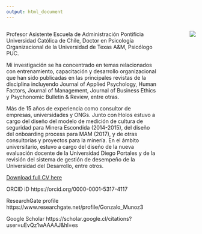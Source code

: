 ```yaml
---
output: html_document
---
```


<style>
.column-left{
  float: left;
  width: 80%;
  text-align: left;
}
.column-right{
  float: right;
  width: 20%;
  text-align: right;
}
</style>


<div class="column-left">

Profesor Asistente Escuela de Administración Pontificia Universidad Católica de Chile, Doctor en Psicología Organizacional de la Universidad de Texas A&M, Psicólogo PUC.

Mi investigación se ha concentrado en temas relacionados con entrenamiento, capacitación y desarrollo organizacional que han sido publicadas en las principales revistas de la disciplina incluyendo Journal of Applied Psychology, Human Factors, Journal of Management, Journal of Business Ethics y Psychonomic Bulletin & Review, entre otras. 

Más de 15 años de experiencia como consultor de empresas, universidades y ONGs. Junto con Holos estuvo a cargo del diseño del modelo de medición de cultura de seguridad para Minera Escondida (2014-2015), del diseño del onboarding process para MAM (2017), y de otras consultorías y proyectos para la minería. En el ámbito universitario, estuvo a cargo del diseño de la nueva evaluación docente de la Universidad Diego Portales y de la revisión del sistema de gestión de desempeño de la Universidad del Desarrollo, entre otros.

[Download full CV here](./docs/vita.pdf){target="_blank"}

ORCID iD		https://orcid.org/0000-0001-5317-4117

ResearchGate profile	https://www.researchgate.net/profile/Gonzalo_Munoz3

Google Scholar	https://scholar.google.cl/citations?user=uEvQz1wAAAAJ&hl=es


</div>

<div class="column-right">

![](image/20_Gonzalo_Munoz_lowres.jpg)

</div>






